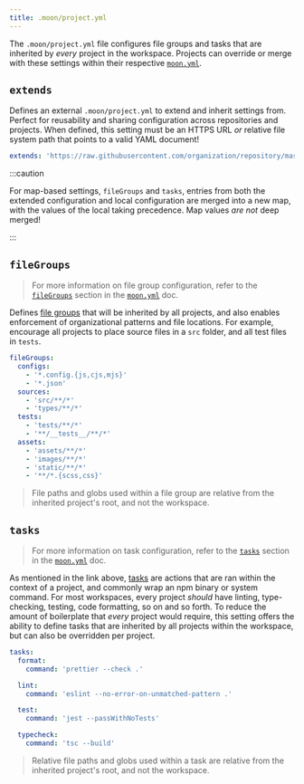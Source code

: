 ```yaml
---
title: .moon/project.yml
---
```



The `.moon/project.yml` file configures file groups and tasks that are inherited by _every_ project
in the workspace. Projects can override or merge with these settings within their respective
[`moon.yml`](./project).

## `extends`<VersionLabel version="0.4" />

<HeadingApiLink to="/api/types/interface/GlobalProjectConfig#extends" />

Defines an external `.moon/project.yml` to extend and inherit settings from. Perfect for reusability
and sharing configuration across repositories and projects. When defined, this setting must be an
HTTPS URL _or_ relative file system path that points to a valid YAML document!

```yaml title=".moon/project.yml" {1}
extends: 'https://raw.githubusercontent.com/organization/repository/master/.moon/project.yml'
```

:::caution

For map-based settings, `fileGroups` and `tasks`, entries from both the extended configuration and
local configuration are merged into a new map, with the values of the local taking precedence. Map
values _are not_ deep merged!

:::

## `fileGroups`

<HeadingApiLink to="/api/types/interface/GlobalProjectConfig#fileGroups" />

> For more information on file group configuration, refer to the
> [`fileGroups`](./project#filegroups) section in the [`moon.yml`](./project) doc.

Defines [file groups](../concepts/file-group) that will be inherited by all projects, and also
enables enforcement of organizational patterns and file locations. For example, encourage all
projects to place source files in a `src` folder, and all test files in `tests`.

```yaml title=".moon/project.yml"
fileGroups:
  configs:
    - '*.config.{js,cjs,mjs}'
    - '*.json'
  sources:
    - 'src/**/*'
    - 'types/**/*'
  tests:
    - 'tests/**/*'
    - '**/__tests__/**/*'
  assets:
    - 'assets/**/*'
    - 'images/**/*'
    - 'static/**/*'
    - '**/*.{scss,css}'
```

> File paths and globs used within a file group are relative from the inherited project's root, and
> not the workspace.

## `tasks`

<HeadingApiLink to="/api/types/interface/GlobalProjectConfig#tasks" />

> For more information on task configuration, refer to the [`tasks`](./project#tasks) section in the
> [`moon.yml`](./project) doc.

As mentioned in the link above, [tasks](../concepts/task) are actions that are ran within the
context of a project, and commonly wrap an npm binary or system command. For most workspaces, every
project _should_ have linting, type-checking, testing, code formatting, so on and so forth. To
reduce the amount of boilerplate that _every_ project would require, this setting offers the ability
to define tasks that are inherited by all projects within the workspace, but can also be overridden
per project.

```yaml title=".moon/project.yml"
tasks:
  format:
    command: 'prettier --check .'

  lint:
    command: 'eslint --no-error-on-unmatched-pattern .'

  test:
    command: 'jest --passWithNoTests'

  typecheck:
    command: 'tsc --build'
```

> Relative file paths and globs used within a task are relative from the inherited project's root,
> and not the workspace.
